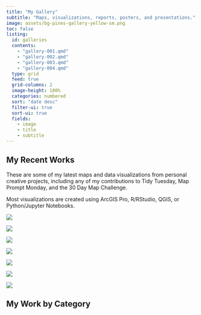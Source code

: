 ---
title: "My Gallery"
subtitle: "Maps, visualizations, reports, posters, and presentations."
image: assets/bg-pines-gallery-yellow-sm.png
toc: false
listing: 
  id: galleries
  contents:
    - "gallery-001.qmd"
    - "gallery-002.qmd"
    - "gallery-003.qmd"
    - "gallery-004.qmd"
  type: grid
  feed: true
  grid-columns: 2
  image-height: 100%
  categories: numbered
  sort: "date desc"
  filter-ui: true
  sort-ui: true
  fields:
    - image
    - title
    - subtitle
---

## My Recent Works

These are some of my latest maps and data visualizations from personal creative projects, including any of my contributions to Tidy Tuesday, Map Prompt Monday, and the 30 Day Map Challenge.

Most visualizations are created using ArcGIS Pro, R/RStudio, QGIS, or Python/Jupyter Notebooks.

::: {.gallery}

![](./gallery/img-map-001v2.png){group="personal-projects"
description="2018 Squirrel Census Sighting Density Map"}

![](./gallery/img-calendar.jpeg){group="personal-projects"}

![](./gallery/img-map-endangeredstamps.png){group="personal-projects"
description="Endangered Species Stamps Range Map - [See Details](gallery/gallery-map-seven.html)"}

![](./gallery/img-table-001.png){group="personal-projects"
description="2018 Squirrel Census Sighting Table"}

![](./gallery/img-html-missouri-map.png){group="personal-projects"}

![](./gallery/img-map-10.jpg){group="personal-projects"
description="Missouri Tree Canopy Density Map"}

![](./gallery/img-map-11.jpg){group="personal-projects"
description="Great Lakes Watershed Map"}


:::

## My Work by Category